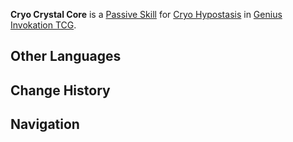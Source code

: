 {{Genius Invokation TCG Skill Infobox
|image      = Cryo Crystal Core Character Card Skill.png
|type       = Passive Skill
|character  = Cryo Hypostasis
|element    = Cryo
|matching   = 
|unaligned  = 
|effect     = (Passive) When the battle begins, this character gains '''Cryo Crystal Core'''.<br><br>'''Cryo Crystal Core'''<br>'''When the character to which this is attached would be defeated:''' Remove this effect, ensure the character will not be defeated, and heal them to 1 HP.
|order      = 4
}}
'''Cryo Crystal Core''' is a [[Character Card Passive Skill|Passive Skill]] for [[Cryo Hypostasis (Character Card)|Cryo Hypostasis]] in [[Genius Invokation TCG]].

==Other Languages==
{{Other Languages
|en      = Cryo Crystal Core
|zhs     = 冰晶核心
|zhs_rm  = Bīngjīng Héxīn
|zht     = 冰晶核心
|zht_rm  = Bīngjīng Héxīn
|zh_tl   = {{Lex|Cryo|zh}} Crystal Core
|ja      = 氷晶核心
|ja_rm   = Hyoushou Kakushin
|ja_tl   = 
|ko      = 얼음수정 코어
|ko_rm   = 
|ko_tl   = 
|es      = Núcleo de cristal Cryo
|es_tl   = Cryo Crystal Core
|fr      = Noyau cristallin Cryo
|fr_tl   = Cryo Crystalline Core
|ru      = Кристальное ядро Крио
|ru_tl   = Cryo Crystal Core
|th      = Cryo Crystal Core
|vi      = Hạt Nhân Băng Tinh
|vi_tl   = 
|de      = Kryo-Kristallkern
|de_tl   = Cryo Crystal Core
|id      = Cryo Crystal Core
|pt      = Núcleo de Cristal Cryo
|pt_tl   = 
|tr      = Buz Kristali Çekirdeği
|tr_tl   = 
|it      = Nucleo cristallino di Cryo
|it_tl   = 
}}

==Change History==
{{Change History|4.4}}

==Navigation==
{{Genius Invokation TCG Skill Navbox|Cryo Hypostasis}}